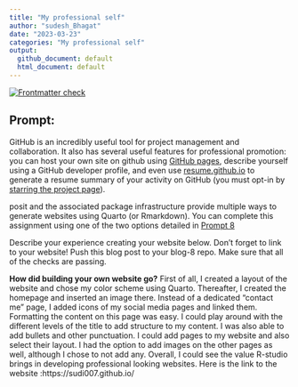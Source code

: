 ```yaml
---
title: "My professional self"
author: "sudesh_Bhagat"
date: "2023-03-23"
categories: "My professional self"
output:
  github_document: default
  html_document: default
---
```


<!-- README.md is generated from README.Rmd. Please edit that file -->
<!-- badges: start -->
[![Frontmatter check](../../actions/workflows/check-yaml.yaml/badge.svg)](../../actions/workflows/check-yaml.yaml)
<!-- badges: end -->

## Prompt:

GitHub is an incredibly useful tool for project management and collaboration. It also has several useful features for professional promotion: you can host your own site on github using [GitHub pages](https://pages.github.com/), describe yourself using a GitHub developer profile, and even use [resume.github.io](http://resume.github.io/) to generate a resume summary of your activity on GitHub (you must opt-in by [starring the project page](https://github.com/resume/resume.github.com)). 

posit and the associated package infrastructure provide multiple ways to generate websites using Quarto (or Rmarkdown). You can complete this assignment using one of the two options detailed in [Prompt 8](https://stat585-at-isu.github.io/blog-2023/Prompts/Blog-8/Prompt.html)

Describe your experience creating your website below. Don't forget to link to your website! Push this blog post to your blog-8 repo. Make sure that all of the checks are passing.

**How did building your own website go?**
First of all, I created a layout of the website and chose my color scheme using Quarto. Thereafter, I created the homepage and inserted an image there. Instead of a dedicated "contact me" page, I added icons of my social media pages and linked them. Formatting the content on this page was easy. I could play around with the different levels of the title to add structure to my content. I was also able to add bullets and other punctuation. I could add pages to my website and also select their layout. I had the option to add images on the other pages as well, although I chose to not add any. Overall, I could see the value R-studio brings in developing professional looking websites. 
Here is the link to the website :https://sudi007.github.io/


